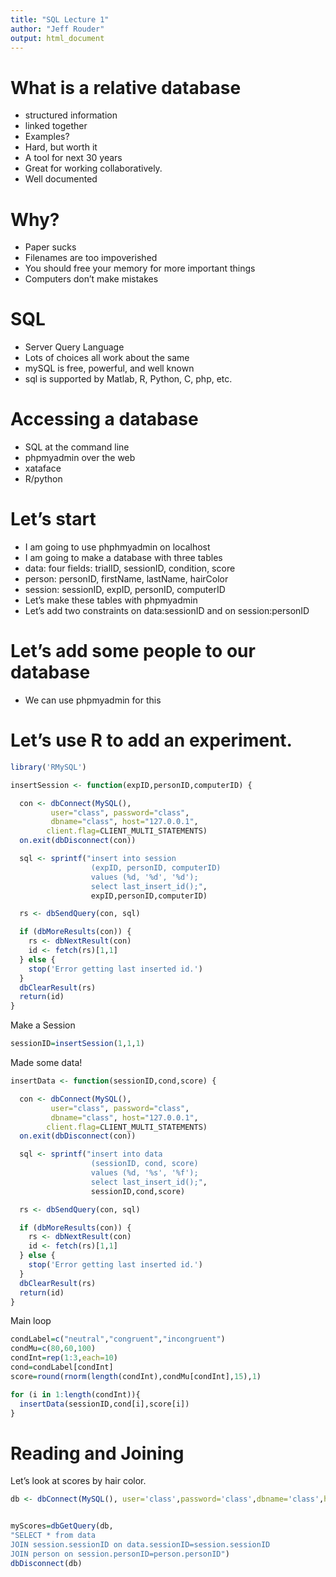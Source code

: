 ```yaml
---
title: "SQL Lecture 1"
author: "Jeff Rouder"
output: html_document
---
```


# What is a relative database

- structured information
- linked together
- Examples?
- Hard, but worth it
- A tool for next 30 years
- Great for working collaboratively.
- Well documented

# Why?

- Paper sucks
- Filenames are too impoverished
- You should free your memory for more important things
- Computers don't make mistakes

# SQL

- Server Query Language
- Lots of choices all work about the same
- mySQL is free, powerful, and well known
- sql is supported by Matlab, R, Python, C, php, etc.

# Accessing a database
- SQL at the command line
- phpmyadmin over the web
- xataface
- R/python

# Let's start

- I am going to use phphmyadmin on localhost
- I am going to make a database with three tables
- data: four fields: trialID, sessionID, condition, score
- person: personID, firstName, lastName, hairColor
- session: sessionID, expID, personID, computerID 
- Let's make these tables with phpmyadmin
- Let's add two constraints on data:sessionID and on session:personID

# Let's add some people to our database
- We can use phpmyadmin for this

# Let's use R to add an experiment.

```r
library('RMySQL')

insertSession <- function(expID,personID,computerID) {

  con <- dbConnect(MySQL(),
         user="class", password="class",
         dbname="class", host="127.0.0.1",
        client.flag=CLIENT_MULTI_STATEMENTS)
  on.exit(dbDisconnect(con))

  sql <- sprintf("insert into session
                  (expID, personID, computerID)
                  values (%d, '%d', '%d');
                  select last_insert_id();",
                  expID,personID,computerID)

  rs <- dbSendQuery(con, sql)

  if (dbMoreResults(con)) {
    rs <- dbNextResult(con)
    id <- fetch(rs)[1,1]
  } else {
    stop('Error getting last inserted id.')
  }
  dbClearResult(rs)
  return(id)
}

```

Make a Session
```r
sessionID=insertSession(1,1,1)
```

Made some data!
```r
insertData <- function(sessionID,cond,score) {

  con <- dbConnect(MySQL(),
         user="class", password="class",
         dbname="class", host="127.0.0.1",
        client.flag=CLIENT_MULTI_STATEMENTS)
  on.exit(dbDisconnect(con))

  sql <- sprintf("insert into data
                  (sessionID, cond, score)
                  values (%d, '%s', '%f');
                  select last_insert_id();",
                  sessionID,cond,score)

  rs <- dbSendQuery(con, sql)

  if (dbMoreResults(con)) {
    rs <- dbNextResult(con)
    id <- fetch(rs)[1,1]
  } else {
    stop('Error getting last inserted id.')
  }
  dbClearResult(rs)
  return(id)
}
```

Main loop
```r
condLabel=c("neutral","congruent","incongruent")
condMu=c(80,60,100)
condInt=rep(1:3,each=10)
cond=condLabel[condInt]
score=round(rnorm(length(condInt),condMu[condInt],15),1)

for (i in 1:length(condInt)){
  insertData(sessionID,cond[i],score[i])
}

```

# Reading and Joining

Let's look at scores by hair color.

```r
db <- dbConnect(MySQL(), user='class',password='class',dbname='class',host='127.0.0.1')


myScores=dbGetQuery(db,
"SELECT * from data
JOIN session.sessionID on data.sessionID=session.sessionID
JOIN person on session.personID=person.personID")
dbDisconnect(db) 
```
